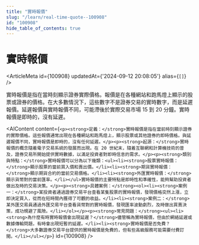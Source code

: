 ```yaml
---
title: "實時報價"
slug: "/learn/real-time-quote--100908"
id: "100908"
hide_table_of_contents: true
---
```



# 實時報價

<ArticleMeta id={100908} updatedAt={'2024-09-12 20:08:05'} alias={`[]`} />
<div className='border-solid border-b border-t-0 my-4 border-[var(--ifm-color-gray-300)]' />

實時報價是指在當時刻顯示證券實際價格。報價是在各種網站和跑馬燈上顯示的股票或證券的價格。在大多數情況下，這些數字不是證券交易的實時數字，而是延遲報價。延遲報價與實時報價不同，可能滯後於實際交易市場 15 到 20 分鐘。實時報價是即時的，沒有延遲。

<AIContent content={`<p><strong>定義：</strong>實時報價是指在當前時刻顯示證券的實際價格。這些報價通常出現在各種網站和跑馬燈上，顯示股票或其他證券的即時價格。與延遲報價不同，實時報價是即時的，沒有任何延遲。</p><p><strong>起源：</strong>實時報價的概念隨着電子交易系統的發展而出現。在 20 世紀末，隨着互聯網和計算機技術的普及，證券交易所開始提供實時數據，以滿足投資者對即時信息的需求。</p><p><strong>類別與特點：</strong>實時報價可以分為以下幾類：<ul><li><strong>股票實時報價：</strong>顯示股票的當前買入價和賣出價。</li><li><strong>期貨實時報價：</strong>顯示期貨合約的當前交易價格。</li><li><strong>外匯實時報價：</strong>顯示貨幣對的當前匯率。</li></ul>實時報價的主要特點是即時性和準確性，能夠幫助投資者做出及時的交易決策。</p><p><strong>具體案例：</strong><ol><li><strong>案例一：</strong>某投資者通過證券交易平台查看某隻股票的實時報價，發現價格突然上漲，立即決定買入，從而在短時間內獲得了可觀的收益。</li><li><strong>案例二：</strong>某外匯交易員通過外匯交易平台查看貨幣對的實時報價，發現匯率波動劇烈，及時做出買賣決策，成功規避了風險。</li></ol></p><p><strong>常見問題：</strong><ul><li><strong>為什麼有時實時報價會出現延遲？</strong>儘管稱為實時報價，但由於網絡延遲或數據傳輸問題，有時會出現短暫的延遲。</li><li><strong>實時報價是否免費？</strong>大多數證券交易平台提供的實時報價是免費的，但有些高級服務可能需要付費訂閲。</li></ul></p>`} id={100908} />
